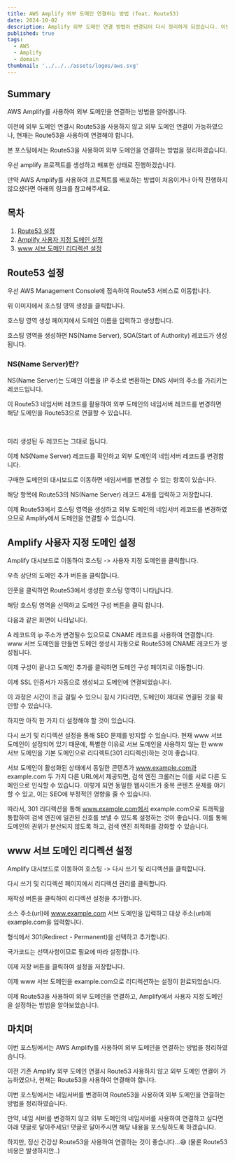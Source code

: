 ```yaml
---
title: AWS Amplify 외부 도메인 연결하는 방법 (feat. Route53)
date: 2024-10-02
description: Amplify 외부 도메인 연결 방법이 변경되어 다시 정리하게 되었습니다. 이번 포스팅에서는 AWS Amplify를 사용하여 외부 도메인을 연결하는 방법을 정리하겠습니다.
published: true
tags:
  - AWS
  - Amplify
  - domain
thumbnail: '../../../assets/logos/aws.svg'
---
```


## Summary

AWS Amplify를 사용하여 외부 도메인을 연결하는 방법을 알아봅니다.

이전에 외부 도메인 연결시 Route53을 사용하지 않고 외부 도메인 연결이 가능하였으나, 현재는 Route53을 사용하여 연결해야 합니다.

본 포스팅에서는 Route53을 사용하여 외부 도메인을 연결하는 방법을 정리하겠습니다.

우선 amplify 프로젝트를 생성하고 배포한 상태로 진행하겠습니다.

만약 AWS Amplify를 사용하여 프로젝트를 배포하는 방법이 처음이거나 아직 진행하지 않으셨다면 아래의 링크를 참고해주세요.

<MDXLink
  title="AWS Amplify에서 Next.js 배포 및 환경변수 설정 방법"
  href="https://recodelog.com/blog/aws/amplify-deploy"
/>

## 목차

1. [Route53 설정](#route53-설정)
2. [Amplify 사용자 지정 도메인 설정](#amplify-사용자-지정-도메인-설정)
3. [www 서브 도메인 리디렉션 설정](#www-서브-도메인-리디렉션-설정)

## Route53 설정

우선 AWS Management Console에 접속하여 Route53 서비스로 이동합니다.

<MDXAlert
  message="route53은 리전 설정이 없습니다. 기본 글로벌 입니다."
  type="info"
/>

<MDXImage
  src="./images/route53-dashboard.png"
  alt="Route53 대시보드"
  width="100%"
/>

위 이미지에서 호스팅 영역 생성을 클릭합니다.

<MDXImage
  src="./images/hosting-create.png"
  alt="호스팅 영역 생성"
  width="100%"
/>

호스팅 영역 생성 페이지에서 도메인 이름을 입력하고 생성합니다.

호스팅 영역을 생성하면 NS(Name Server), SOA(Start of Authority) 레코드가 생성됩니다.

### NS(Name Server)란?

NS(Name Server)는 도메인 이름을 IP 주소로 변환하는 DNS 서버의 주소를 가리키는 레코드입니다.

이 Route53 네임서버 레코드를 활용하여 외부 도메인의 네임서버 레코드를 변경하면 해당 도메인을 Route53으로 연결할 수 있습니다.

<br />

미리 생성된 두 레코드는 그대로 둡니다.

이제 NS(Name Server) 레코드를 확인하고 외부 도메인의 네임서버 레코드를 변경합니다.

구매한 도메인의 대시보드로 이동하면 네임서버를 변경할 수 있는 항목이 있습니다.

해당 항목에 Route53의 NS(Name Server) 레코드 4개를 입력하고 저장합니다.

이제 Route53에서 호스팅 영역을 생성하고 외부 도메인의 네임서버 레코드를 변경하였으므로 Amplify에서 도메인을 연결할 수 있습니다.

## Amplify 사용자 지정 도메인 설정

Amplify 대시보드로 이동하여 호스팅 -> 사용자 지정 도메인을 클릭합니다.

<MDXImage
  src="./images/amplify-custom-domain.png"
  alt="Amplify 사용자 지정 도메인"
  width="100%"
/>

우측 상단의 도메인 추가 버튼을 클릭합니다.

인풋을 클릭하면 Route53에서 생성한 호스팅 영역이 나타납니다.

해당 호스팅 영역을 선택하고 도메인 구성 버튼을 클릭 합니다.

다음과 같은 화면이 나타납니다.

<MDXImage
  src="./images/amplify-domain-config.png"
  alt="Amplify 도메인 구성"
  width="100%"
/>

<MDXAlert
  message="www 서브 도메인은 반드시 설정합니다. AWS 도메인에서 사용되는 cloudfront.net 도메인은 cdn 서버로 사용되므로 ip 주소가 변경될수 있습니다."
  type="warning"
/>

A 레코드의 ip 주소가 변경될수 있으므로 CNAME 레코드를 사용하여 연결합니다. www 서브 도메인을 만들면 도메인 생성시 자동으로 Route53에 CNAME 레코드가 생성됩니다.

이제 구성이 끝나고 도메인 추가를 클릭하면 도메인 구성 페이지로 이동합니다.

<MDXImage
  src="./images/amplify-domain-config-2.png"
  alt="Amplify 도메인 구성"
  width="100%"
/>

이제 SSL 인증서가 자동으로 생성되고 도메인에 연결되었습니다.

이 과정은 시간이 조금 걸릴 수 있으니 잠시 기다리면, 도메인이 제대로 연결된 것을 확인할 수 있습니다.

하지만 아직 한 가지 더 설정해야 할 것이 있습니다.

다시 쓰기 및 리디렉션 설정을 통해 SEO 문제를 방지할 수 있습니다. 현재 www 서브 도메인이 설정되어 있기 때문에, 특별한 이유로 서브 도메인을 사용하지 않는 한 www 서브 도메인을 기본 도메인으로 리디렉트(301 리디렉션)하는 것이 좋습니다.

서브 도메인이 활성화된 상태에서 동일한 콘텐츠가 www.example.com과 example.com 두 가지 다른 URL에서 제공되면, 검색 엔진 크롤러는 이를 서로 다른 도메인으로 인식할 수 있습니다. 이렇게 되면 동일한 웹사이트가 중복 콘텐츠 문제를 야기할 수 있고, 이는 SEO에 부정적인 영향을 줄 수 있습니다.

따라서, 301 리디렉션을 통해 www.example.com에서 example.com으로 트래픽을 통합하여 검색 엔진에 일관된 신호를 보낼 수 있도록 설정하는 것이 좋습니다. 이를 통해 도메인의 권위가 분산되지 않도록 하고, 검색 엔진 최적화를 강화할 수 있습니다.

## www 서브 도메인 리디렉션 설정

Amplify 대시보드로 이동하여 호스팅 -> 다시 쓰기 및 리디렉션을 클릭합니다.

<MDXImage
  src="./images/amplify-rewrite.png"
  alt="Amplify 다시 쓰기 및 리디렉션"
  width="100%"
/>

다시 쓰기 및 리디렉션 페이지에서 리디렉션 관리를 클릭합니다.

<MDXImage
  src="./images/amplify-rewrite-manage.png"
  alt="Amplify 리디렉션 관리"
  width="100%"
/>

재작성 버튼을 클릭하여 리디렉션 설정을 추가합니다.

소스 주소(url)에 www.example.com 서브 도메인을 입력하고 대상 주소(url)에 example.com을 입력합니다.

<MDXAlert
  message="리디렉션 설정의 메인 도메인은 사용자의 설정에 따라 다를 수 있습니다."
  type="warning"
/>

형식에서 301(Redirect - Permanent)을 선택하고 추가합니다.

국가코드는 선택사항이므로 필요에 따라 설정합니다.

이제 저장 버튼을 클릭하여 설정을 저장합니다.

이제 www 서브 도메인을 example.com으로 리디렉션하는 설정이 완료되었습니다.

이제 Route53을 사용하여 외부 도메인을 연결하고, Amplify에서 사용자 지정 도메인을 설정하는 방법을 알아보았습니다.

## 마치며

이번 포스팅에서는 AWS Amplify를 사용하여 외부 도메인을 연결하는 방법을 정리하였습니다.

이전 기존 Amplify 외부 도메인 연결시 Route53 사용하지 않고 외부 도메인 연결이 가능하였으나, 현재는 Route53을 사용하여 연결해야 합니다.

이번 포스팅에서는 네임서버를 변경하여 Route53을 사용하여 외부 도메인을 연결하는 방법을 정리하였습니다.

만약, 네임 서버를 변경하지 않고 외부 도메인의 네임서버를 사용하여 연결하고 싶다면 아래 댓글로 달아주세요! 댓글로 달아주시면 해당 내용을 포스팅하도록 하겠습니다.

하지만, 정신 건강상 Route53을 사용하여 연결하는 것이 좋습니다...😅 (물론 Route53 비용은 발생하지만..)
